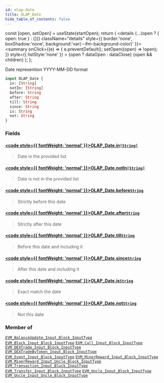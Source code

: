 ```yaml
---
id: olap-date
title: OLAP_Date
hide_table_of_contents: false
---
```







  const [open, setOpen] = useState(startOpen);
  return (
    <details {...(open ? { open: true } : {})} className="details" style={{ border:'none', boxShadow:'none', background:'var(--ifm-background-color)' }}>
      <summary
        onClick={(e) => {
          e.preventDefault();
          setOpen((open) => !open);
        }}
        style={{ listStyle:'none' }}
      >
      {open ? dataOpen : dataClose}
      </summary>
      {open && children}
    </details>
  );
};




Date represention YYYY-MM-DD format


```graphql
input OLAP_Date {
  in: [String]
  notIn: [String]
  before: String
  after: String
  till: String
  since: String
  is: String
  not: String
}
```




### Fields

#### [<code style={{ fontWeight: 'normal' }}>OLAP_Date.<b>in</b></code>](#)<Bullet />[`[String]`](/docs/graphql-reference/scalars/string) <Badge class="secondary" text="list"/> <Badge class="secondary" text="scalar"/>
> Date in the provided list
> 

#### [<code style={{ fontWeight: 'normal' }}>OLAP_Date.<b>notIn</b></code>](#)<Bullet />[`[String]`](/docs/graphql-reference/scalars/string) <Badge class="secondary" text="list"/> <Badge class="secondary" text="scalar"/>
> Date is not in the provided list
> 

#### [<code style={{ fontWeight: 'normal' }}>OLAP_Date.<b>before</b></code>](#)<Bullet />[`String`](/docs/graphql-reference/scalars/string) <Badge class="secondary" text="scalar"/>
> Strictly before this date
> 

#### [<code style={{ fontWeight: 'normal' }}>OLAP_Date.<b>after</b></code>](#)<Bullet />[`String`](/docs/graphql-reference/scalars/string) <Badge class="secondary" text="scalar"/>
> Strictly after this date
> 

#### [<code style={{ fontWeight: 'normal' }}>OLAP_Date.<b>till</b></code>](#)<Bullet />[`String`](/docs/graphql-reference/scalars/string) <Badge class="secondary" text="scalar"/>
> Before this date and including it
> 

#### [<code style={{ fontWeight: 'normal' }}>OLAP_Date.<b>since</b></code>](#)<Bullet />[`String`](/docs/graphql-reference/scalars/string) <Badge class="secondary" text="scalar"/>
> After this date and including it
> 

#### [<code style={{ fontWeight: 'normal' }}>OLAP_Date.<b>is</b></code>](#)<Bullet />[`String`](/docs/graphql-reference/scalars/string) <Badge class="secondary" text="scalar"/>
> Exact match the date
> 

#### [<code style={{ fontWeight: 'normal' }}>OLAP_Date.<b>not</b></code>](#)<Bullet />[`String`](/docs/graphql-reference/scalars/string) <Badge class="secondary" text="scalar"/>
> Not this date
> 



### Member of

[`EVM_BalanceUpdate_Input_Block_InputType`](/docs/graphql-reference/inputs/evm-balance-update-input-block-input-type)  <Badge class="secondary" text="input"/><Bullet />[`EVM_Block_Input_Block_InputType`](/docs/graphql-reference/inputs/evm-block-input-block-input-type)  <Badge class="secondary" text="input"/><Bullet />[`EVM_Call_Input_Block_InputType`](/docs/graphql-reference/inputs/evm-call-input-block-input-type)  <Badge class="secondary" text="input"/><Bullet />[`EVM_DEXTrade_Input_Block_InputType`](/docs/graphql-reference/inputs/evm-dextrade-input-block-input-type)  <Badge class="secondary" text="input"/><Bullet />[`EVM_DEXTradeByToken_Input_Block_InputType`](/docs/graphql-reference/inputs/evm-dextrade-by-token-input-block-input-type)  <Badge class="secondary" text="input"/><Bullet />[`EVM_Event_Input_Block_InputType`](/docs/graphql-reference/inputs/evm-event-input-block-input-type)  <Badge class="secondary" text="input"/><Bullet />[`EVM_MinerReward_Input_Block_InputType`](/docs/graphql-reference/inputs/evm-miner-reward-input-block-input-type)  <Badge class="secondary" text="input"/><Bullet />[`EVM_MinerReward_Input_Uncle_Block_InputType`](/docs/graphql-reference/inputs/evm-miner-reward-input-uncle-block-input-type)  <Badge class="secondary" text="input"/><Bullet />[`EVM_Transaction_Input_Block_InputType`](/docs/graphql-reference/inputs/evm-transaction-input-block-input-type)  <Badge class="secondary" text="input"/><Bullet />[`EVM_Transfer_Input_Block_InputType`](/docs/graphql-reference/inputs/evm-transfer-input-block-input-type)  <Badge class="secondary" text="input"/><Bullet />[`EVM_Uncle_Input_Block_InputType`](/docs/graphql-reference/inputs/evm-uncle-input-block-input-type)  <Badge class="secondary" text="input"/><Bullet />[`EVM_Uncle_Input_Uncle_Block_InputType`](/docs/graphql-reference/inputs/evm-uncle-input-uncle-block-input-type)  <Badge class="secondary" text="input"/>

